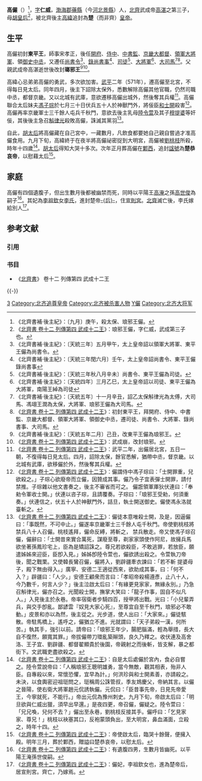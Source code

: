 '''高儼'''（{{bd|557年||571年|10月29日|catIdx=G}}）<ref>《北齊書補·後主紀》：〔九月〕庚午，殺太保、琅邪王儼。</ref>，[[表字|字]]'''仁威'''，[[渤海郡_(隋朝)|渤海郡]][[蓨縣|蓨縣]]（今[[河北|河北]][[景县|景縣]]）人，[[北齊|北齊]]武成帝[[齐武成帝|高湛]]之第三子，母[[胡皇后_(北齐武成帝)|胡皇后]]<ref>《[[s:北齊書/卷12|北齊書 卷十二 列傳第四 武成十二王]]》：琅邪王儼，字仁威，武成第三子也。</ref>，被北齊後主[[齐后主|高緯]]追封為'''楚'''（而非齊）[[皇帝|皇帝]]。

==生平==
高儼初封'''東平王'''，師事宋孝正，後任[[幕府_(中國)|開府]]、[[侍中|侍中]]、[[中書監|中書監]]、[[京畿大都督|京畿大都督]]、[[領軍大將軍|領軍大將軍]]、領[[御史中丞|御史中丞]]，又遷任[[尚書令|尚書令]]<ref>《北齊書補·後主紀》：〔天統三年〕五月甲午，太上皇帝詔以領軍大將軍、東平王儼為尚書令。</ref>、[[录尚书事|錄尚書事]]<ref>《北齊書補·後主紀》：〔天統三年閏六月〕壬午，太上皇帝詔尚書令、東平王儼錄尚書事</ref>、[[司徒|司徒]]<ref>《北齊書補·後主紀》：〔天統三年秋八月辛未〕尚書令、東平王儼為司徒。</ref>、[[大將軍|大將軍]]<ref>《北齊書補·後主紀》：〔天統四年〕三月乙巳，太上皇帝詔以司徒、東平王儼為大將軍，南陽王綽為司徒</ref>、[[大司馬|大司馬]]<ref>《北齊書補·後主紀》：〔天統五年〕十一月辛丑，詔乙太保斛律光為太傅，大司馬、馮翊王潤為太保，大將軍、琅邪王儼為大司馬。</ref><ref>《[[s:北齊書/卷12|北齊書 卷十二 列傳第四 武成十二王]]》：初封東平王，拜開府、侍中、中書監、京畿大都督、領軍大將軍、領御史中丞，遷司徒、尚書令、大將軍、錄尚書事、大司馬。</ref>。父親武成帝高湛逝世後改封'''瑯邪王'''<ref>《北齊書補·後主紀》：〔天統五年二月〕己丑，改東平王儼為琅邪王。</ref><ref>《[[s:北齊書/卷12|北齊書 卷十二 列傳第四 武成十二王]]》：武成崩，改封琅邪。</ref>。

高緯心忌弟弟高儼的勇武，多次欲加害。[[武平_(北齐)|武平]]二年（571年），遷高儼至北宮，不得每日見太后。同年四月，後主下詔除太保外，悉數解除高儼其他官職，仍然司職中丞，都督京畿。又以北城有武庫，意欲遷移高儼出城外，然後奪其兵權<ref>《[[s:北齊書/卷12|北齊書 卷十二 列傳第四 武成十二王]]》：武平二年，出儼居北宮，五日一朝，不復得每日見太后。四月，詔除太保，餘官悉解，猶帶中丞，督京畿。以北城有武庫，欲移儼於外，然後奪其兵權。</ref>。高儼聯合太后妹夫[[冯子琮|馮子琮]]於七月三十日伏兵五十人於神獸門外，將佞臣[[和士開|和士開]]殺害<ref>《[[s:北齊書/卷12|北齊書 卷十二 列傳第四 武成十二王]]》：儼謂侍中馮子琮曰：「士開罪重，兒欲殺之。」子琮心欲廢帝而立儼，因贊成其事。儼乃令子宜表彈士開罪，請付禁推。子琮雜以他文書奏之，後主不審省而可之。 儼誑領軍厙狄伏連曰：「奉勑令軍收士開。」伏連以咨子琮，且請覆奏。子琮曰：「琅邪王受勑，何須重奏。」伏連信之，伏五十人於神獸門外，詰旦，執士開送御史。儼使馮永洛就臺斬之。</ref>。高儼再率京畿軍士三千餘人屯兵千秋門，意欲去後主乳母[[陆令萱|陸令萱]]及其子[[穆提婆|穆提婆]]等奸佞，其後後主急召[[斛律光|斛律光]]殺敗高儼，誅滅其黨羽<ref>《[[s:北齊書/卷12|北齊書 卷十二 列傳第四 武成十二王]]》：儼徒本意唯殺士開，及是，因逼儼曰：「事既然，不可中止。」儼遂率京畿軍士三千餘人屯千秋門。帝使劉桃枝將禁兵八十人召儼。桃枝遙拜，儼命反縛，將斬之， 禁兵散走。帝又使馮子琮召儼，儼辭曰：「士開昔來實合萬死，謀廢至尊，剃家家頭使作阿尼，故擁兵馬欲坐著孫鳳珍宅上，臣為是矯詔誅之。尊兄若欲殺臣，不敢逃罪，若放臣，願遣姊姊來迎臣，臣卽入見。」姊姊卽陸令萱也，儼欲誘出殺之。令萱執刀帝後，聞之戰栗。又使韓長鸞召儼，儼將入，劉辟疆牽衣諫曰：「若不斬 提婆母子，殿下無由得入。」廣寧、安德二王適從西來，欲助成其事，曰：「何不入？」辟疆曰：「人少。」安德王顧衆而言曰：「孝昭帝殺楊遵彥，止八十人，今乃數千，何言人少？」後主泣啟太后曰：「有緣更見家家，無緣永別。」乃急召斛律光，儼亦召之。光聞殺士開，撫掌大笑曰：「龍子作事，固自不似凡人。」入見後主於永巷。帝率宿衛者步騎四百，授甲將出戰。光曰：「小兒輩弄兵，與交手卽亂。鄙諺雲『奴見大家心死』，至尊宜自至千秋門，琅邪必不敢動。」皮景和亦以為然，後主從之。光步道，使人出曰：「大家來。」儼徒駭散。帝駐馬橋上，遙呼之，儼猶立不進。光就謂曰：「天子弟殺一漢，何所苦。」執其手，強引以前。請帝曰：「琅邪王年少，腸肥腦滿，輕為舉措，長大自不復然，願寬其罪。」帝拔儼帶刀環亂築辮頭，良久乃釋之。收伏連及高舍洛、王子宜、劉辟疆、都督翟顯貴於後園，帝親射之而後斬，皆支解，暴之都街下。文武職吏盡欲殺之。</ref>。

自此，[[胡皇后_(北齐武成帝)|胡太后]]將高儼藏在自己宮中，一藏數月，凡飲食都要她自己親自嘗過才准高儼食用。九月下旬，高緯終于在夜半將高儼祕密捉到大明宮，高儼被[[劉桃枝|劉桃枝]]所殺，時年十四歲<ref>《[[s:北齊書/卷12|北齊書 卷十二 列傳第四 武成十二王]]》：自是太后處儼於宮內，食必自嘗之。陸令萱說帝曰：「人稱琅邪王聰明雄勇，當今無敵，觀其相表，殆非人臣。自專殺以來，常懷恐懼，宜早為計。」何洪珍與和士開素善，亦請殺之。未決，以食輿密迎祖珽問之，珽稱周公誅管叔，季友鴆慶父，帝納其言。以儼之晉陽，使右衛大將軍趙元侃誘執儼。元侃曰：「臣昔事先帝，日見先帝愛王，今寧就死，不能行。」帝出元侃為豫州刺史。九月下旬，帝啟太后曰：「明旦欲與仁威出獵，須早出早還。」是夜四更，帝召儼，儼疑之。陸令萱曰： 「兄兄喚，兒何不去？」儼出至永巷，劉桃枝反接其手。儼呼曰：「乞見家家、尊兄！」桃枝以袂塞其口，反袍蒙頭負出，至大明宮，鼻血滿面，立殺之，時年十四。</ref>。[[胡皇后_(北齐武成帝)|胡太后]]得知大哭十多次。次年正月葬高儼在[[鄴西|鄴西]]，追封[[諡號|諡號]]為'''楚恭哀帝'''，以慰藉太后<ref>《[[s:北齊書/卷12|北齊書 卷十二 列傳第四 武成十二王]]》：帝使啟太后，臨哭十餘聲，便擁入殿。明年三月，葬於鄴西，贈謚曰楚恭哀帝，以慰太后。</ref>。

==家庭==
高儼有四個遺腹子，但出生數月後都被幽禁而死，同時以平陽王[[高淹|高淹]]之孫[[高世俊|高世俊]]為嗣子<ref>《[[s:北齊書/卷12|北齊書 卷十二 列傳第四 武成十二王]]》：有遺腹四男，生數月皆幽死。以平陽王淹孫世俊嗣。</ref>。其妃為[[李祖钦|李祖欽]]女[[楚帝后|李氏]]，進封楚帝[[皇后|-{后}-]]，住[[宣則宮|宣則宮]]。[[北齊|北齊]]滅亡後，李氏嫁給別人<ref>《[[s:北齊書/卷12|北齊書 卷十二 列傳第四 武成十二王]]》：儼妃，李祖欽女也，進為楚帝后，居宣則宮。齊亡，乃嫁焉。</ref>。

== 参考文献 ==
=== 引用 ===
{{Reflist}}

=== 书目 ===
*《[[北齊書|北齊書]]》 卷十二 列傳第四 武成十二王

{{-}}
{{北齊君主}}

{{DEFAULTSORT:G高儼}}
[[Category:齐武成帝皇子|3]]
[[Category:北齐追尊皇帝|Category:北齐追尊皇帝]]
[[Category:北齐被杀害人物|Category:北齐被杀害人物]]
[[Category:高姓|Y儼]]
[[Category:北齐大将军|Category:北齐大将军]]